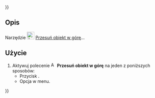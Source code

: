 {{UnfinishedDocu{{#translation:}}}}
<languages/>

{{Docnav/pl
|[[Assembly3_AddOrigin/pl|Dodaj początek]]
|[[Assembly3_MoveItemDown/pl|Przesuń obiekt w dół]]
|[[Assembly3_Workbench/pl|środowisko pracy Assembly3]]
|IconL=Assembly_Add_Origin.svg‎‎
|IconR=Assembly_TreeItemDown.svg‎‎
|IconC=Assembly3_workbench_icon.svg
}}

{{GuiCommand/pl
|Name=Assembly3 MoveItemUp
|Name/pl=Assembly3: Przesuń obiekt w górę
|Icon=Assembly_TreeItemUp.svg‎‎
|MenuLocation=Assembly3 → Przesuń obiekt w górę
|Workbenches=[[Assembly3_Workbench/pl|Assembly3]]
}}

<span id="Description"></span>
==Opis==

Narzędzie [[Image:Assembly_TreeItemUp.svg|24px]] [[Assembly3_MoveItemUp/pl|Przesuń obiekt w górę]]...

<span id="Usage"></span>
==Użycie==

# Aktywuj polecenie [[Image:Assembly_TreeItemUp.svg|16px]] '''Przesuń obiekt w górę''' na jeden z poniższych sposobów:
#* Przycisk {{Button|[[Image:Assembly_TreeItemUp.svg|16px]] [[Assembly3_MoveItemUp/pl|Przesuń obiekt w górę]]}}.
#* Opcja {{MenuCommand|Assembly3 → [[Image:Assembly_TreeItemUp.svg|16px]] Przesuń obiekt w górę}} w menu.


{{Docnav/pl
|[[Assembly3_AddOrigin/pl|Dodaj początek]]
|[[Assembly3_MoveItemDown/pl|Przesuń obiekt w dół]]
|[[Assembly3_Workbench/pl|środowisko pracy Assembly3]]
|IconL=Assembly_Add_Origin.svg‎‎
|IconR=Assembly_TreeItemDown.svg‎‎
|IconC=Assembly3_workbench_icon.svg
}}
 
{{Userdocnavi{{#translation:}}}}